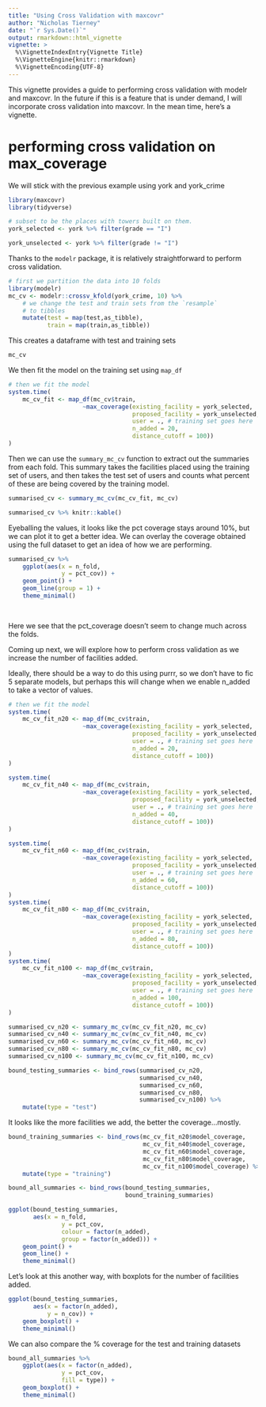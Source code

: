 ```yaml
---
title: "Using Cross Validation with maxcovr"
author: "Nicholas Tierney"
date: "`r Sys.Date()`"
output: rmarkdown::html_vignette
vignette: >
  %\VignetteIndexEntry{Vignette Title}
  %\VignetteEngine{knitr::rmarkdown}
  %\VignetteEncoding{UTF-8}
---
```


This vignette provides a guide to performing cross validation with modelr and maxcovr. In the future if this is a feature that is under demand, I will incorporate cross validation into maxcovr. In the mean time, here's a vignette.


# performing cross validation on max_coverage

We will stick with the previous example using york and york_crime

```r

library(maxcovr)
library(tidyverse)

# subset to be the places with towers built on them.
york_selected <- york %>% filter(grade == "I")

york_unselected <- york %>% filter(grade != "I")

```

Thanks to the `modelr` package, it is relatively straightforward to perform cross validation.

```r
# first we partition the data into 10 folds
library(modelr)
mc_cv <- modelr::crossv_kfold(york_crime, 10) %>% 
    # we change the test and train sets from the `resample`
    # to tibbles
    mutate(test = map(test,as_tibble),
           train = map(train,as_tibble))

```

This creates a dataframe with test and training sets

```r

mc_cv

```

We then fit the model on the training set using `map_df`

```r

# then we fit the model
system.time(
    mc_cv_fit <- map_df(mc_cv$train,
                     ~max_coverage(existing_facility = york_selected,
                                   proposed_facility = york_unselected,
                                   user = ., # training set goes here
                                   n_added = 20,
                                   distance_cutoff = 100))
)

```

Then we can use the `summary_mc_cv` function to extract out the summaries from each fold.
This summary takes the facilities placed using the training set of users, and then takes the test set of users and counts what percent of these are being covered by the training model.

```r

summarised_cv <- summary_mc_cv(mc_cv_fit, mc_cv)

summarised_cv %>% knitr::kable()
```

Eyeballing the values, it looks like the pct coverage stays around 10%, but we can plot it to get a better idea. We can overlay the coverage obtained using the full dataset to get an idea of how we are performing.

```r

summarised_cv %>%
    ggplot(aes(x = n_fold,
               y = pct_cov)) + 
    geom_point() +
    geom_line(group = 1) + 
    theme_minimal()
    
        

```

Here we see that the pct_coverage doesn't seem to change much across the folds.

Coming up next, we will explore how to perform cross validation as we increase the number of facilities added.

Ideally, there should be a way to do this using purrr, so we don't have to fic 5 separate models, but perhaps this will change when we enable n_added to take a vector of values.

```r

# then we fit the model
system.time(
    mc_cv_fit_n20 <- map_df(mc_cv$train,
                     ~max_coverage(existing_facility = york_selected,
                                   proposed_facility = york_unselected,
                                   user = ., # training set goes here
                                   n_added = 20,
                                   distance_cutoff = 100))
)

system.time(
    mc_cv_fit_n40 <- map_df(mc_cv$train,
                     ~max_coverage(existing_facility = york_selected,
                                   proposed_facility = york_unselected,
                                   user = ., # training set goes here
                                   n_added = 40,
                                   distance_cutoff = 100))
)

system.time(
    mc_cv_fit_n60 <- map_df(mc_cv$train,
                     ~max_coverage(existing_facility = york_selected,
                                   proposed_facility = york_unselected,
                                   user = ., # training set goes here
                                   n_added = 60,
                                   distance_cutoff = 100))
)
system.time(
    mc_cv_fit_n80 <- map_df(mc_cv$train,
                     ~max_coverage(existing_facility = york_selected,
                                   proposed_facility = york_unselected,
                                   user = ., # training set goes here
                                   n_added = 80,
                                   distance_cutoff = 100))
)
system.time(
    mc_cv_fit_n100 <- map_df(mc_cv$train,
                     ~max_coverage(existing_facility = york_selected,
                                   proposed_facility = york_unselected,
                                   user = ., # training set goes here
                                   n_added = 100,
                                   distance_cutoff = 100))
)

```

```r

summarised_cv_n20 <- summary_mc_cv(mc_cv_fit_n20, mc_cv)
summarised_cv_n40 <- summary_mc_cv(mc_cv_fit_n40, mc_cv)
summarised_cv_n60 <- summary_mc_cv(mc_cv_fit_n60, mc_cv)
summarised_cv_n80 <- summary_mc_cv(mc_cv_fit_n80, mc_cv)
summarised_cv_n100 <- summary_mc_cv(mc_cv_fit_n100, mc_cv)

bound_testing_summaries <- bind_rows(summarised_cv_n20,
                                     summarised_cv_n40,
                                     summarised_cv_n60,
                                     summarised_cv_n80,
                                     summarised_cv_n100) %>%
    mutate(type = "test")

```

It looks like the more facilities we add, the better the coverage...mostly.

```r
bound_training_summaries <- bind_rows(mc_cv_fit_n20$model_coverage,
                                      mc_cv_fit_n40$model_coverage,
                                      mc_cv_fit_n60$model_coverage,
                                      mc_cv_fit_n80$model_coverage,
                                      mc_cv_fit_n100$model_coverage) %>%
    mutate(type = "training")

bound_all_summaries <- bind_rows(bound_testing_summaries,
                                 bound_training_summaries)

```


```r

ggplot(bound_testing_summaries,
       aes(x = n_fold,
               y = pct_cov,
               colour = factor(n_added),
               group = factor(n_added))) + 
    geom_point() + 
    geom_line() + 
    theme_minimal()

```

Let's look at this another way, with boxplots for the number of facilities added.

```r

ggplot(bound_testing_summaries,
       aes(x = factor(n_added),
           y = n_cov)) +
    geom_boxplot() + 
    theme_minimal()

```

We can also compare the % coverage for the test and training datasets

```r

bound_all_summaries %>%
    ggplot(aes(x = factor(n_added),
               y = pct_cov,
               fill = type)) + 
    geom_boxplot() + 
    theme_minimal()

```




<!-- Vignettes are long form documentation commonly included in packages. Because they are part of the distribution of the package, they need to be as compact as possible. The `html_vignette` output type provides a custom style sheet (and tweaks some options) to ensure that the resulting html is as small as possible. The `html_vignette` format: -->

<!-- - Never uses retina figures -->
<!-- - Has a smaller default figure size -->
<!-- - Uses a custom CSS stylesheet instead of the default Twitter Bootstrap style -->

<!-- ## Vignette Info -->

<!-- Note the various macros within the `vignette` section of the metadata block above. These are required in order to instruct R how to build the vignette. Note that you should change the `title` field and the `\VignetteIndexEntry` to match the title of your vignette. -->

<!-- ## Styles -->

<!-- The `html_vignette` template includes a basic CSS theme. To override this theme you can specify your own CSS in the document metadata as follows: -->

<!--     output:  -->
<!--       rmarkdown::html_vignette: -->
<!--         css: mystyles.css -->

<!-- ## Figures -->

<!-- The figure sizes have been customised so that you can easily put two images side-by-side.  -->

<!-- ```{r, fig.show='hold'} -->
<!-- plot(1:10) -->
<!-- plot(10:1) -->
<!-- ``` -->

<!-- You can enable figure captions by `fig_caption: yes` in YAML: -->

<!--     output: -->
<!--       rmarkdown::html_vignette: -->
<!--         fig_caption: yes -->

<!-- Then you can use the chunk option `fig.cap = "Your figure caption."` in **knitr**. -->

<!-- ## More Examples -->

<!-- You can write math expressions, e.g. $Y = X\beta + \epsilon$, footnotes^[A footnote here.], and tables, e.g. using `knitr::kable()`. -->

<!-- ```{r, echo=FALSE, results='asis'} -->
<!-- knitr::kable(head(mtcars, 10)) -->
<!-- ``` -->

<!-- Also a quote using `>`: -->

<!-- > "He who gives up [code] safety for [code] speed deserves neither." -->
<!-- ([via](https://twitter.com/hadleywickham/status/504368538874703872)) -->
